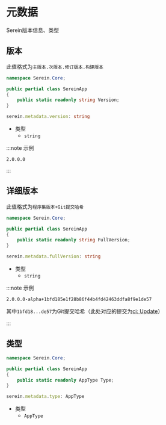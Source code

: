 # 元数据

Serein版本信息、类型


## 版本

此值格式为`主版本.次版本.修订版本.构建版本`

<Tabs groupId="lang">

<TabItem value="cs" label="C#" >

```cs
namespace Serein.Core;

public partial class SereinApp
{
    public static readonly string Version;
}
```

</TabItem>

<TabItem value="js" label="JavaScript" >

```ts
serein.metadata.version: string
```

- 类型
  - `string`

</TabItem>

</Tabs>

:::note 示例

`2.0.0.0`

:::

## 详细版本

此值格式为`程序集版本+Git提交哈希`

<Tabs groupId="lang">

<TabItem value="cs" label="C#" >

```cs
namespace Serein.Core;

public partial class SereinApp
{
    public static readonly string FullVersion;
}
```

</TabItem>

<TabItem value="js" label="JavaScript" >

```ts
serein.metadata.fullVersion: string
```

- 类型
  - `string`

</TabItem>

</Tabs>

:::note 示例

`2.0.0.0-alpha+1bfd185e1f28b86f44b4fd42463ddfa8f9e1de57`

其中`1bfd18...de57`为Git提交哈希（此处对应的提交为[ci: Update](https://github.com/SereinDev/Serein/commit/1bfd185e1f28b86f44b4fd42463ddfa8f9e1de57)）

:::

## 类型

<Tabs groupId="lang">

<TabItem value="cs" label="C#" >

```cs
namespace Serein.Core;

public partial class SereinApp
{
    public static readonly AppType Type;
}
```

</TabItem>

<TabItem value="js" label="JavaScript" >

```ts
serein.metadata.type: AppType
```

- 类型
  - `AppType`

</TabItem>

</Tabs>
